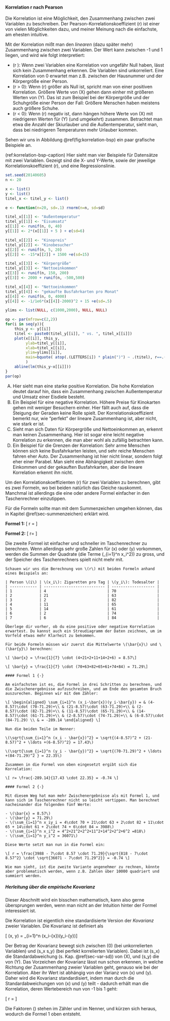 #### Korrelation r nach Pearson {#sec-pearson-korrelation}

Die Korrelation ist eine Möglichkeit, den Zusammenhang zwischen zwei Variablen zu beschreiben. Der Pearson-Korrelationskoeffizient \(r\) ist einer von vielen Möglichkeiten dazu, und meiner Meinung nach die einfachste, am ehesten intuitive.

Mit der Korrelation mißt man den *linearen* (dazu später mehr) Zusammenhang zwischen zwei Variablen. Der Wert kann zwischen -1 und 1 liegen, und wird wie folgt interpretiert:

- \(r \approx 0\): Wenn zwei Variablen eine Korrelation von ungefähr Null haben, lässt sich kein Zusammenhang erkennen. Die Variablen sind unkorreliert. Eine Korrelation von 0 erwartet man z.B. zwischen der Hausnummer und der Körpergröße einer Person.
- \(r > 0\): Wenn \(r\) größer als Null ist, spricht man von einer positiven Korrelation. Größere Werte von \(X\) gehen dann einher mit größeren Werten von \(Y\). Das ist zum Beispiel bei der Körpergröße und der Schuhgröße einer Person der Fall: Größere Menschen haben meistens auch größere Schuhe.
- \(r < 0\): Wenn \(r\) negativ ist, dann hängen höhere Werte von \(X\) mit niedrigeren Werten für \(Y\) (und umgekehrt) zusammen. Betrachtet man etwa die Anzahl der Skiurlauber und die Außentemperatur, sieht man, dass bei niedrigeren Temperaturen mehr Urlauber kommen.

Sehen wir uns in Abbildung \@ref(fig:korrelation-bsp) ein paar grafische Beispiele an.

(ref:korrelation-bsp-caption) Hier sieht man vier Beispiele für Datensätze mit zwei Variablen. Gezeigt sind die X- und Y-Werte, sowie der jeweilige Korrelationskoeffizient \(r\), und eine Regressionslinie.

```r
set.seed(20140605)
n <- 20

x <- list()
y <- list()
titel_x <- titel_y <- list()

e <- function(n=20, sd=.1) rnorm(n=n, sd=sd)

titel_x[[1]] <- "Außentemperatur"
titel_y[[1]] <- "Eisumsatz"
x[[1]] <- runif(n, 0, 40)
y[[1]] <- 2*(x[[1]] + 5 ) + e(sd=6)

titel_x[[2]] <- "Kinopreis"
titel_y[[2]] <- "Kinobesucher"
x[[2]] <- runif(n, 5, 20)
y[[2]] <- -15*x[[2]] + 1500 +e(sd=15)

titel_x[[3]] <- "Körpergröße"
titel_y[[3]] <- "Nettoeinkommen"
x[[3]] <- runif(n, 150, 200)
y[[3]] <- 2000 + runif(n, -500,500)

titel_x[[4]] <- "Nettoeinkommen"
titel_y[[4]] <- "gekaufte Busfahrkarten pro Monat"
x[[4]] <- runif(n, 0, 4000)
y[[4]] <- -1/1e6*(x[[4]]-2000)^2 + 15 +e(sd=.5)

ylims <- list(NULL, c(1000,2000), NULL, NULL)

op <- par(mfrow=c(2,2))
for(i in seq(y)){
    this_y <- y[[i]]
    titel <- paste0(titel_y[[i]], " vs. ", titel_x[[i]])
    plot(x[[i]], this_y,
         ylab=titel_y[[i]],
         xlab=titel_x[[i]],
         ylim=ylims[[i]],
         main=bquote( atop(.(LETTERS[i]) * plain(")") ~ .(titel), r==.(round(cor(x[[i]],this_y),digits=2))) )
         )
    abline(lm(this_y~x[[i]]))
}
par(op)
```

A) Hier sieht man eine starke positive Korrelation. Die hohe Korrelation deutet darauf hin, dass ein Zusammenhang zwischen Außentemperatur und Umsatz einer Eisdiele besteht.
B) Ein Beispiel für eine negative Korrelation. Höhere Preise für Kinokarten gehen mit weniger Besuchern einher. Hier fällt auch auf, dass die Steigung der Geraden keine Rolle spielt. Der Korrelationskoeffizient bemerkt nur, wie "perfekt" der lineare Zusammenhang ist, aber nicht, wie stark er ist.
C) Sieht man sich Daten für Körpergröße und Nettoeinkommen an, erkennt man keinen Zusammenhang. Hier ist sogar eine leicht negative Korrelation zu erkennen, die man aber wohl als zufällig betrachten kann.
D) Ein Beispiel für die Grenzen der Korrelation: Sehr arme Menschen können sich keine Busfahrkarten leisten, und sehr reiche Menschen fahren eher Auto. Der Zusammenhang ist hier nicht linear, sondern folgt eher einer Parabel. Man sieht eine Abhängigkeit zwischen dem Einkommen und der gekauften Busfahrkarten, aber die lineare Korrelation erkennt ihn nicht.

Um den Korrelationskoeffizienten \(r\) für zwei Variablen zu berechnen, gibt es zwei Formeln, wo bei beiden natürlich das Gleiche rauskommt. Manchmal ist allerdings die eine oder andere Formel einfacher in den Taschenrechner einzutippen.

Für die Formeln sollte man mit dem Summenzeichen umgehen können, das in Kapitel \@ref(sec-summenzeichen) erklärt wird.

**Formel 1:** \[ r = \frac{\sum_{i=1}^n (x_i - \bar{x}) (y_i - \bar{y})}{ \sqrt{\sum_{i=1}^n (x_i - \bar{x})^2} \cdot \sqrt{\sum_{i=1}^n (y_i - \bar{y})^2} } \]

**Formel 2:** \[ r= \frac{\sum_{i=1}^n x_i y_i - n \bar{x} \bar{y}}{\sqrt{\sum_{i=1}^n x_i^2 - n\bar{x}^2} \cdot \sqrt{\sum_{i=1}^n y_i^2 - n\bar{y}^2} } \]

Die zweite Formel ist einfacher und schneller im Taschenrechner zu berechnen. Wenn allerdings sehr große Zahlen für \(x\) oder \(y\) vorkommen, werden die Summen der Quadrate (die Terme \(\sum_{i=1}^n x_i^2\)) zu gross, und der Speicher des Taschenrechners spielt nicht mehr mit.

```exercise

Schauen wir uns die Berechnung von \(r\) mit beiden Formeln anhand eines Beispiels an:

| Person \(i\) | \(x_i\): Zigaretten pro Tag | \(y_i\): Todesalter |
| ------------ | --------------------------- | ------------------- |
| 1            | 4                           | 70                  |
| 2            | 21                          | 63                  |
| 3            | 2                           | 82                  |
| 4            | 11                          | 65                  |
| 5            | 14                          | 61                  |
| 6            | 2                           | 74                  |
| 7            | 6                           | 84                  |

Überlege dir vorher, ob du eine positive oder negative Korrelation erwartest. Du kannst auch ein Streudiagramm der Daten zeichnen, um im Vorfeld etwas mehr Klarheit zu bekommen.
```

```solution
Für beide Formeln müssen wir zuerst die Mittelwerte \(\bar{x}\) und \(\bar{y}\) berechnen:

\[ \bar{x} = \frac{1}{7} \cdot (4+21+2+11+14+2+6) = 8.57\]

\[ \bar{y} = \frac{1}{7} \cdot (70+63+82+65+61+74+84) = 71.29\]

#### Formel 1 {-}

Am einfachsten ist es, die Formel in drei Schritten zu berechnen, und die Zwischenergebnisse aufzuschreiben, und am Ende den gesamten Bruch auszurechen. Beginnen wir mit dem Zähler:

\[ \begin{aligned} \sum_{i=1}^n (x_i-\bar{x})(y_i-\bar{y}) = & (4-8.57)\cdot (70-71.29)+\\ & (21-8.57)\cdot (63-71.29)+\\ & (2-8.57)\cdot (82-71.29)+\\ & (11-8.57)\cdot (65-71.29)+\\ & (14-8.57)\cdot (61-71.29)+\\ & (2-8.57)\cdot (74-71.29)+\\ & (6-8.57)\cdot (84-71.29) \\ & = -289.14 \end{aligned} \]

Nun die beiden Teile im Nenner:

\(\sqrt{\sum_{i=1}^n (x_i - \bar{x})^2} = \sqrt{(4-8.57)^2 + (21-8.57)^2 + \ldots +(6-8.57)^2} = 17.43\)

\(\sqrt{\sum_{i=1}^n (y_i - \bar{y})^2} = \sqrt{(70-71.29)^2 + \ldots +(84-71.29)^2 } = 22.35\)

Zusammen in die Formel von oben eingesetzt ergibt sich die Korrelation:

\[ r= \frac{-289.14}{17.43 \cdot 22.35} = -0.74 \]

#### Formel 2 {-}

Mit diesem Weg hat man mehr Zwischenergebnisse als mit Formel 1, und kann sich im Taschenrechner nicht so leicht vertippen. Man berechnet nacheinander die folgenden fünf Werte:

- \(\bar{x} = 8.57\)
- \(\bar{y} = 71.29\)
- \(\sum_{i=1}^n x_iy_i = 4\cdot 70 + 21\cdot 63 + 2\cdot 82 + 11\cdot 65 + 14\cdot 61 + 2\cdot 74 + 6\cdot 84 = 3988\)
- \(\sum_{i=1}^n x_i^2 = 4^2+21^2+2^2+11^2+14^2+2^2+6^2 =818\)
- \(\sum_{i=1}^n y_i^2 = 36071\)

Diese Werte setzt man nun in die Formel ein:

\[ r = \frac{3988 - 7\cdot 8.57 \cdot 71.29}{\sqrt{818 - 7\cdot 8.57^2} \cdot \sqrt{36071 - 7\cdot 71.29^2}} = -0.74 \]

Wie man sieht, ist die zweite Variante angenehmer zu rechnen, könnte aber problematisch werden, wenn z.B. Zahlen über 10000 quadriert und summiert werden.
```

##### Herleitung über die empirische Kovarianz

Dieser Abschnitt wird ein bisschen mathematisch, kann also gerne übersprungen werden, wenn man nicht an der Intuition hinter der Formel interessiert ist.

Die Korrelation ist eigentlich eine standardisierte Version der *Kovarianz* zweier Variablen. Die Kovarianz ist definiert als

\[ \text{Cov}(x, y) = \frac{1}{n-1} \sum_{i=1}^n (x_i-\bar{x})(y_i-\bar{y})\]

Der Betrag der Kovarianz bewegt sich zwischen \(0\) (bei unkorrelierten Variablen) und \(s_x \cdot s_y\) (bei perfekt korrelierten Variablen). Dabei ist \(s_x\) die Standardabweichung (s. Kap. \@ref(sec-var-sd)) von \(X\), und \(s_y\) die von \(Y\). Das Vorzeichen der Kovarianz lässt nun schon erkennen, in welche Richtung der Zusammenhang zweier Variablen geht, genauso wie bei der Korrelation. Aber ihr Wert ist abhängig von der Varianz von \(x\) und \(y\). Daher wird die Kovarianz standardisiert, indem man durch die Standardabweichungen von \(x\) und \(y\) teilt - dadurch erhält man die Korrelation, deren Wertebereich nun von -1 bis 1 geht:

\[ r = \frac{\text{Cov}(x, y)}{s_x \cdot s_y} \]

Die Faktoren \(\frac{1}{n-1}\) stehen im Zähler und im Nenner, und kürzen sich heraus, wodurch die Formel 1 oben entsteht.


